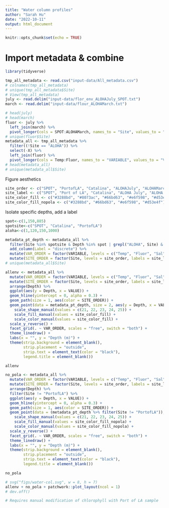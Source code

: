 ```yaml
---
title: "Water column profiles"
author: "Sarah Hu"
date: "2022-10-11"
output: html_document
---
```


```r
knitr::opts_chunk$set(echo = TRUE)
```


# Import metadata & combine

```r
library(tidyverse)
```

```r
tmp_all_metadata <- read.csv("input-data/All_metadata.csv")
# colnames(tmp_all_metadata)
# unique(tmp_all_metadata$Site)
# View(tmp_all_metadata)
july <- read.delim("input-data/flor_env_ALOHAJuly_SPOT.txt")
march <- read.delim("input-data/flour_ALOHAMarch.txt")
```

```r
# head(july)
# head(march)
fluor <- july %>% 
  left_join(march) %>% 
  pivot_longer(cols = SPOT:ALOHAMarch, names_to = "Site", values_to = "Fluor")
# unique(fluor$Site)
metadata_all <- tmp_all_metadata %>% 
  filter((!Site == "ALOHA")) %>% 
  select(-X) %>% 
  left_join(fluor) %>% 
  pivot_longer(cols = Temp:Fluor, names_to = "VARIABLE", values_to = "VALUE")
# head(metadata_all)
# unique(metadata_all$Site)
```
Figure aesthetics
```r
site_order <- c("SPOT", "PortofLA", "Catalina", "ALOHAJuly", "ALOHAMarch")
site_label <- c("SPOT", "Port of LA", "Catalina", "ALOHA July", "ALOHA March")
site_color_fill <- c("#3288bd", "#8073ac", "#66bd63", "#e6f598", "#d53e4f")
site_color_fill_nopola <- c("#3288bd", "#66bd63", "#e6f598", "#d53e4f")
```


Isolate specific depths, add a label
```r
spot<-c(1,150,885)
spotsite<-c("SPOT", "Catalina", "PortofLA")
aloha<-c(1,120,150,1000)

metadata_pt_depth <- metadata_all %>% 
  filter(Site %in% spotsite & Depth %in% spot | grepl("ALOHA", Site) & Depth %in% aloha) %>% 
  add_column(Label = "discrete") %>% 
  mutate(VAR_ORDER = factor(VARIABLE, levels = c("Temp", "Fluor", "Sal", "Oxy"), labels = c("Temperature", "Chlorophyll", "Salinity", "Oxygen"))) %>% 
  mutate(SITE_ORDER = factor(Site, levels = site_order, labels = site_label))
# unique(metadata_all$Site)
```

```r
allenv <- metadata_all %>% 
  mutate(VAR_ORDER = factor(VARIABLE, levels = c("Temp", "Fluor", "Sal", "Oxy"), labels = c("Temperature", "Chlorophyll", "Salinity", "Oxygen"))) %>% 
  mutate(SITE_ORDER = factor(Site, levels = site_order, labels = site_label)) %>% 
  arrange(Depth) %>% 
  ggplot(aes(y = Depth, x = VALUE)) +
  geom_hline(yintercept = 0, alpha = 0.3) +
  geom_path(size = 1, aes(color = SITE_ORDER)) +
  geom_point(data = metadata_pt_depth, size = 2, aes(y = Depth, x = VALUE, fill = SITE_ORDER, shape = SITE_ORDER)) +
    scale_shape_manual(values = c(21, 22, 23, 24, 25)) +
    scale_fill_manual(values = site_color_fill) +
    scale_color_manual(values = site_color_fill) +
  scale_y_reverse() +
  facet_grid(. ~ VAR_ORDER, scales = "free", switch = "both") +
  theme_linedraw() +
  labs(x = "", y = "Depth (m)") +
  theme(strip.background = element_blank(),
        strip.placement = "outside",
        strip.text = element_text(color = "black"),
        legend.title = element_blank())

allenv
```

```r
no_pola <- metadata_all %>% 
  mutate(VAR_ORDER = factor(VARIABLE, levels = c("Temp", "Fluor", "Sal", "Oxy"), labels = c("Temperature", "Chlorophyll", "Salinity", "Oxygen"))) %>% 
  mutate(SITE_ORDER = factor(Site, levels = site_order, labels = site_label)) %>% 
  arrange(Depth) %>% 
  filter(Site != "PortofLA") %>% 
  ggplot(aes(y = Depth, x = VALUE)) +
  geom_hline(yintercept = 0, alpha = 0.3) +
  geom_path(size = 1, aes(color = SITE_ORDER)) +
  geom_point(data = (metadata_pt_depth %>% filter(Site != "PortofLA")), size = 2, aes(y = Depth, x = VALUE, fill = SITE_ORDER, shape = SITE_ORDER)) +
    scale_shape_manual(values = c(21, 22, 23, 24, 25)) +
    scale_fill_manual(values = site_color_fill_nopola) +
    scale_color_manual(values = site_color_fill_nopola) +
  scale_y_reverse() +
  facet_grid(. ~ VAR_ORDER, scales = "free", switch = "both") +
  theme_linedraw() +
  labs(x = "", y = "Depth (m)") +
  theme(strip.background = element_blank(),
        strip.placement = "outside",
        strip.text = element_text(color = "black"),
        legend.title = element_blank())

no_pola
```

```r
# svg("figs/water-col.svg", w = 8, h = 7)
allenv + no_pola + patchwork::plot_layout(ncol = 1)
# dev.off()

# Requires manual modification of chlorophyll with Port of LA sample
```

